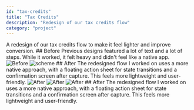 ```yaml
---
id: "tax-credits"
title: "Tax Credits"
description: "Redesign of our tax credits flow"
category: "project"
---
```


<Paragraph>
  A redesign of our tax credits flow to make it feel lighter and improve conversion.
</Paragraph>

<Paragraph>
  ## Before
  Previous designs featured a lot of text and a lot of steps. While it worked, it felt heavy and didn't feel like a native app.
</Paragraph>


<FramedImage backgroundImage="/projects/backgrounds/nature-3.jpg">
    <Image src="/projects/tax-credits/before.jpg" alt="Before" width={820} height={420} className="w-full h-full object-cover shadow-md rounded-2xl overflow-hidden" />
</FramedImage>

<ExpandableImage>
  <Image src="/projects/tax-credits/scheme-2.jpg" alt="scheme" width={820} height={620} className="w-full h-full object-cover shadow-md" />
</ExpandableImage>

<Paragraph>
  ## After
  The redesigned flow I worked on uses a more native approach, with a floating action sheet for state transitions and a confirmation screen after capture. This feels more lightweight and user-friendly.
  <FramedImage backgroundImage="/projects/backgrounds/nature-3.jpg">
    <Image src="/projects/tax-credits/solution-1.jpg" alt="After" width={820} height={420} className="w-full h-full object-cover shadow-md rounded-2xl overflow-hidden" />
  </FramedImage>
  <FramedImage backgroundImage="/projects/backgrounds/nature-4.jpg">
    <Image src="/projects/tax-credits/solution-2.jpg" alt="After" width={820} height={420} className="w-full h-full object-cover shadow-md rounded-2xl overflow-hidden" />
  </FramedImage>
  <FramedImage backgroundImage="/projects/backgrounds/nature-5.jpg">
    <Image src="/projects/tax-credits/solution-4.jpg" alt="After" width={820} height={420} className="w-full h-full object-cover shadow-md rounded-2xl overflow-hidden" />
  </FramedImage>
</Paragraph>

<Paragraph>
  ## After
  The redesigned flow I worked on uses a more native approach, with a floating action sheet for state transitions and a confirmation screen after capture. This feels more lightweight and user-friendly.
</Paragraph>


